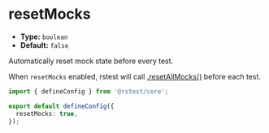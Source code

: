 # resetMocks

- **Type:** `boolean`
- **Default:** `false`

Automatically reset mock state before every test.

When `resetMocks` enabled, rstest will call [.resetAllMocks()](/api/rstest/mockFunctions#rstestresetallmocks) before each test.

```ts title="rstest.config.ts"
import { defineConfig } from '@rstest/core';

export default defineConfig({
  resetMocks: true,
});
```
